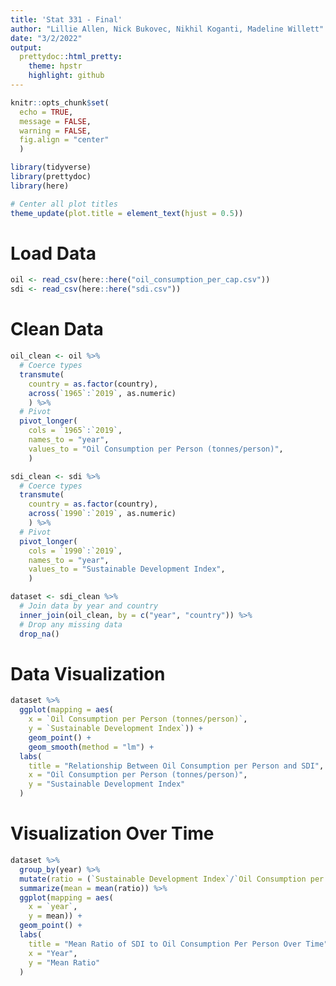```yaml
---
title: 'Stat 331 - Final'
author: "Lillie Allen, Nick Bukovec, Nikhil Koganti, Madeline Willett"
date: "3/2/2022"
output:
  prettydoc::html_pretty:
    theme: hpstr
    highlight: github
---
```


```r
knitr::opts_chunk$set(
  echo = TRUE, 
  message = FALSE, 
  warning = FALSE, 
  fig.align = "center"
  )

```

```r
library(tidyverse)
library(prettydoc)
library(here)
```

```r
# Center all plot titles
theme_update(plot.title = element_text(hjust = 0.5))
```

# Load Data
```r
oil <- read_csv(here::here("oil_consumption_per_cap.csv"))
sdi <- read_csv(here::here("sdi.csv"))
```

# Clean Data

```r
oil_clean <- oil %>%
  # Coerce types
  transmute(
    country = as.factor(country),
    across(`1965`:`2019`, as.numeric)
    ) %>% 
  # Pivot 
  pivot_longer(
    cols = `1965`:`2019`, 
    names_to = "year",
    values_to = "Oil Consumption per Person (tonnes/person)",
    )

sdi_clean <- sdi %>% 
  # Coerce types
  transmute(
    country = as.factor(country),
    across(`1990`:`2019`, as.numeric)
    ) %>% 
  # Pivot
  pivot_longer(
    cols = `1990`:`2019`, 
    names_to = "year",
    values_to = "Sustainable Development Index",
    ) 

dataset <- sdi_clean %>% 
  # Join data by year and country
  inner_join(oil_clean, by = c("year", "country")) %>% 
  # Drop any missing data
  drop_na()
```

# Data Visualization

```r
dataset %>%
  ggplot(mapping = aes(
    x = `Oil Consumption per Person (tonnes/person)`, 
    y = `Sustainable Development Index`)) +
    geom_point() +
    geom_smooth(method = "lm") +
  labs(
    title = "Relationship Between Oil Consumption per Person and SDI",
    x = "Oil Consumption per Person (tonnes/person)",
    y = "Sustainable Development Index"
  )
 ```
 
# Visualization Over Time

```r
dataset %>%
  group_by(year) %>%
  mutate(ratio = (`Sustainable Development Index`/`Oil Consumption per Person (tonnes/person)`)) %>%
  summarize(mean = mean(ratio)) %>%
  ggplot(mapping = aes(
    x = `year`, 
    y = mean)) +
  geom_point() + 
  labs(
    title = "Mean Ratio of SDI to Oil Consumption Per Person Over Time",
    x = "Year",
    y = "Mean Ratio"
  )
```

